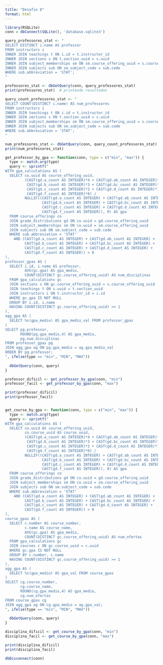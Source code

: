 ---
title: "Desafio 8"
format: html
---

```{r}
library(RSQLite)
conn = dbConnect(SQLite(), 'database.sqlite3')
```

```{r}
query_professores_stat <- "
SELECT DISTINCT i.name AS professor
FROM instructors i
INNER JOIN teachings t ON i.id = t.instructor_id
INNER JOIN sections s ON t.section_uuid = s.uuid
INNER JOIN subject_memberships sm ON sm.course_offering_uuid = s.course_offering_uuid
INNER JOIN subjects sub ON sm.subject_code = sub.code
WHERE sub.abbreviation = 'STAT';
"

professores_stat <- dbGetQuery(conn, query_professores_stat)
print(professores_stat)  # printando resultados
```

```{r}
query_count_professores_stat <- "
SELECT COUNT(DISTINCT i.name) AS num_professores
FROM instructors i
INNER JOIN teachings t ON i.id = t.instructor_id
INNER JOIN sections s ON t.section_uuid = s.uuid
INNER JOIN subject_memberships sm ON sm.course_offering_uuid = s.course_offering_uuid
INNER JOIN subjects sub ON sm.subject_code = sub.code
WHERE sub.abbreviation = 'STAT';
"

num_professores_stat <- dbGetQuery(conn, query_count_professores_stat)
print(num_professores_stat)
```

```{r}
get_professor_by_gpa <- function(conn, type = c("min", "max")) {
  type <- match.arg(type)
  query <- sprintf("
WITH gpa_calculations AS (
  SELECT co.uuid AS course_offering_uuid,
         (CAST(gd.a_count AS INTEGER)*4 + CAST(gd.ab_count AS INTEGER)*3.5 +
          CAST(gd.b_count AS INTEGER)*3 + CAST(gd.bc_count AS INTEGER)*2.5 +
          CAST(gd.c_count AS INTEGER)*2 + CAST(gd.d_count AS INTEGER)*1 +
          CAST(gd.f_count AS INTEGER)*0) /
         NULLIF((CAST(gd.a_count AS INTEGER) + CAST(gd.ab_count AS INTEGER) +
                 CAST(gd.b_count AS INTEGER) + CAST(gd.bc_count AS INTEGER) +
                 CAST(gd.c_count AS INTEGER) + CAST(gd.d_count AS INTEGER) +
                 CAST(gd.f_count AS INTEGER)), 0) AS gpa
  FROM course_offerings co
  JOIN grade_distributions gd ON co.uuid = gd.course_offering_uuid
  JOIN subject_memberships sm ON co.uuid = sm.course_offering_uuid
  JOIN subjects sub ON sm.subject_code = sub.code
  WHERE sub.abbreviation = 'STAT'
    AND (CAST(gd.a_count AS INTEGER) + CAST(gd.ab_count AS INTEGER) +
         CAST(gd.b_count AS INTEGER) + CAST(gd.bc_count AS INTEGER) +
         CAST(gd.c_count AS INTEGER) + CAST(gd.d_count AS INTEGER) +
         CAST(gd.f_count AS INTEGER)) > 0
),
professor_gpas AS (
  SELECT i.id, i.name AS professor,
         AVG(gc.gpa) AS gpa_medio,
         COUNT(DISTINCT gc.course_offering_uuid) AS num_disciplinas
  FROM gpa_calculations gc
  JOIN sections s ON gc.course_offering_uuid = s.course_offering_uuid
  JOIN teachings t ON s.uuid = t.section_uuid
  JOIN instructors i ON t.instructor_id = i.id
  WHERE gc.gpa IS NOT NULL
  GROUP BY i.id, i.name
  HAVING COUNT(DISTINCT gc.course_offering_uuid) >= 1
),
agg_gpa AS (
  SELECT %s(gpa_medio) AS gpa_medio_val FROM professor_gpas
)
SELECT pg.professor,
       ROUND(pg.gpa_medio,4) AS gpa_medio,
       pg.num_disciplinas
FROM professor_gpas pg
JOIN agg_gpa ag ON pg.gpa_medio = ag.gpa_medio_val
ORDER BY pg.professor;
", ifelse(type == "min", "MIN", "MAX"))
  
  dbGetQuery(conn, query)
}

professor_dificil <- get_professor_by_gpa(conn, "min")
professor_facil <- get_professor_by_gpa(conn, "max")

print(professor_dificil)
print(professor_facil)
```

```{}
```

```{r}
get_course_by_gpa <- function(conn, type = c("min", "max")) {
  type <- match.arg(type)
  query <- sprintf("
WITH gpa_calculations AS (
  SELECT co.uuid AS course_offering_uuid,
         co.course_uuid AS course_uuid,
         (CAST(gd.a_count AS INTEGER)*4 + CAST(gd.ab_count AS INTEGER)*3.5 +
          CAST(gd.b_count AS INTEGER)*3 + CAST(gd.bc_count AS INTEGER)*2.5 +
          CAST(gd.c_count AS INTEGER)*2 + CAST(gd.d_count AS INTEGER)*1 +
          CAST(gd.f_count AS INTEGER)*0) /
         NULLIF((CAST(gd.a_count AS INTEGER) + CAST(gd.ab_count AS INTEGER) +
                 CAST(gd.b_count AS INTEGER) + CAST(gd.bc_count AS INTEGER) +
                 CAST(gd.c_count AS INTEGER) + CAST(gd.d_count AS INTEGER) +
                 CAST(gd.f_count AS INTEGER)), 0) AS gpa
  FROM course_offerings co
  JOIN grade_distributions gd ON co.uuid = gd.course_offering_uuid
  JOIN subject_memberships sm ON co.uuid = sm.course_offering_uuid
  JOIN subjects sub ON sm.subject_code = sub.code
  WHERE sub.abbreviation = 'STAT'
    AND (CAST(gd.a_count AS INTEGER) + CAST(gd.ab_count AS INTEGER) +
         CAST(gd.b_count AS INTEGER) + CAST(gd.bc_count AS INTEGER) +
         CAST(gd.c_count AS INTEGER) + CAST(gd.d_count AS INTEGER) +
         CAST(gd.f_count AS INTEGER)) > 0
),
course_gpas AS (
  SELECT c.number AS course_number,
         c.name AS course_name,
         AVG(gc.gpa) AS gpa_medio,
         COUNT(DISTINCT gc.course_offering_uuid) AS num_ofertas
  FROM gpa_calculations gc
  JOIN courses c ON gc.course_uuid = c.uuid
  WHERE gc.gpa IS NOT NULL
  GROUP BY c.number, c.name
  HAVING COUNT(DISTINCT gc.course_offering_uuid) >= 1
),
agg_gpa AS (
  SELECT %s(gpa_medio) AS gpa_val FROM course_gpas
)
SELECT cg.course_number,
       cg.course_name,
       ROUND(cg.gpa_medio,4) AS gpa_medio,
       cg.num_ofertas
FROM course_gpas cg
JOIN agg_gpa ag ON cg.gpa_medio = ag.gpa_val;
", ifelse(type == "min", "MIN", "MAX"))
  
  dbGetQuery(conn, query)
}

disciplina_dificil <- get_course_by_gpa(conn, "min")
disciplina_facil <- get_course_by_gpa(conn, "max")

print(disciplina_dificil)
print(disciplina_facil)
```

```{r}
dbDisconnect(conn)
```
